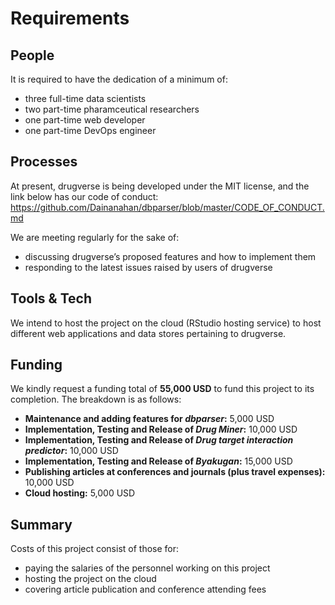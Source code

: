 # Requirements
<!-- 
An idea of what is required to make the project actually happen
-->

## People
<!--
Who needs to be involved, what's the proposed structure, what will it take to get their involvement?
-->
It is required to have the dedication of a minimum of:

- three full-time data scientists
- two part-time pharamceutical researchers
- one part-time web developer
- one part-time DevOps engineer

## Processes
<!-- 
What processes need to be put in place e.g. codes of conduct, regular ISC meetings, handover to the community at large?
-->
At present, drugverse is being developed under the MIT license, and the link below has our code of conduct:
[https://github.com/Dainanahan/dbparser/blob/master/CODE_OF_CONDUCT.md](https://github.com/Dainanahan/dbparser/blob/master/CODE_OF_CONDUCT.md)

We are meeting regularly for the sake of:

- discussing drugverse's proposed features and how to implement them
- responding to the latest issues raised by users of drugverse

## Tools & Tech
<!--
What is going to be needed to deliver this project? 

Will cloud computing be used - if yes are there are necessary components that will be deciding factors between providers?

Are there tools or tech that don't exist that will be produced to facilitate the project?
-->
We intend to host the project on the cloud (RStudio hosting service) to host different web applications and data stores pertaining to drugverse. 

## Funding
<!-- 
[TO DO] THE GUIDANCE IS PRETTY UNCLEAR, ESP IN LIGHT OF GABOR'S PROPOSAL VS AWARD SIZE
-->

We kindly request a funding total of **55,000 USD** to fund this project to its 
completion.  The breakdown is as follows:

- **Maintenance and adding features for _dbparser_:** 5,000 USD
- **Implementation, Testing and Release of _Drug Miner_:** 10,000 USD
- **Implementation, Testing and Release of _Drug target interaction predictor_:** 10,000 USD
- **Implementation, Testing and Release of _Byakugan_:** 15,000 USD
- **Publishing articles at conferences and journals (plus travel expenses):** 10,000 USD
- **Cloud hosting:** 5,000 USD

## Summary
<!--
A summary of the requirements that contextualises the costs
-->
Costs of this project consist of those for: 

- paying the salaries of the personnel working on this project 
- hosting the project on the cloud 
- covering article publication and conference attending fees

